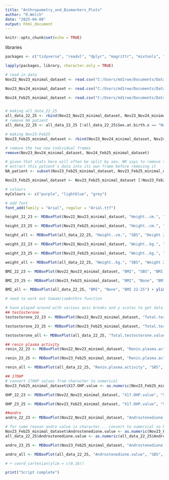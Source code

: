 ```yaml
---
title: "Anthropometry_and_Biomarkers_Plots"
author: "R.Welch"
date: "2025-04-08"
output: html_document
---
```


```r
knitr::opts_chunk$set(echo = TRUE)
```

libraries
```r
packages <- c("tidyverse", "readxl", "dplyr", "magrittr", "mixtools", "emmeans", "readr","data.table", "lubridate", "ggplot2", "skimr", "ggstatsplot","summarytools", "knitr", "here", "ggthemes", "Amelia", "tidyr", "naniar", "stringr", "janitor", "ggbreak", "patchwork", "plotrix", "viridis", "hrbrthemes", "showtext")

lapply(packages, library, character.only = TRUE)
```

```r
# read in data
Nov22_Nov23_minimal_dataset <- read.csv("C:/Users/md1rwe/Documents/Data extractions from I-CAH/Feb 2025/SDM_stats/data/Nov22-Nov23.csv", header=T, na.strings= c("", "NA"))

Nov23_Nov24_minimal_dataset <- read.csv("C:/Users/md1rwe/Documents/Data extractions from I-CAH/Feb 2025/SDM_stats/data/Nov23-Nov24.csv", header=T, na.strings= c("", "NA"))

Nov24_Feb25_minimal_dataset <- read.csv("C:/Users/md1rwe/Documents/Data extractions from I-CAH/Feb 2025/SDM_stats/data/Feb25-Nov24.csv", header=T, na.strings= c("", "NA"))


# making all_data_22_25
all_data_22_25 <- rbind(Nov22_Nov23_minimal_dataset, Nov23_Nov24_minimal_dataset, Nov24_Feb25_minimal_dataset)
# remove NA patient
all_data_22_25 <- all_data_22_25 [!all_data_22_25$Sex.at.birth.x == "Not Assigned",]

# making Nov23-Feb25
Nov23_Feb25_minimal_dataset <- rbind(Nov23_Nov24_minimal_dataset, Nov24_Feb25_minimal_dataset)

# remove the two now individual frames
remove(Nov23_Nov24_minimal_dataset, Nov24_Feb25_minimal_dataset)

# given that stats here will often be split by sex, NK says to remove the single 'Not Assigned' (add note of this patient's data) to make plots easier to read. They're in the Nov23-Feb25 dataframe
# extract this patient's data into its own frame before removing it
NA_patient <- subset(Nov23_Feb25_minimal_dataset, Nov23_Feb25_minimal_dataset$Sex.at.birth.x == "Not Assigned")

Nov23_Feb25_minimal_dataset <- Nov23_Feb25_minimal_dataset [!Nov23_Feb25_minimal_dataset$Sex.at.birth.x == "Not Assigned",]

# colours
myColours <- c("purple", "lightblue", "grey")

# add font
font_add(family = "Arial", regular = "Arial.ttf")
```


```r
height_22_23 <- MDBoxPlot(Nov22_Nov23_minimal_dataset, "Height..cm.", "SBS", "Height 22-23")

height_23_25 <- MDBoxPlot(Nov23_Feb25_minimal_dataset, "Height..cm.", "SBS", "Height 23-25")

height_all <- MDBoxPlot(all_data_22_25, "Height..cm.", "SBS", "Height 22-25")

weight_22_23 <- MDBoxPlot(Nov22_Nov23_minimal_dataset, "Weight..kg.", "SBS", "Weight 22-23")

weight_23_25 <- MDBoxPlot(Nov23_Feb25_minimal_dataset, "Weight..kg.", "SBS", "Weight 23-25")

weight_all <- MDBoxPlot(all_data_22_25, "Weight..kg.", "SBS", "Weight 22-25")

BMI_22_23 <- MDBoxPlot(Nov22_Nov23_minimal_dataset, "BMI", "SBS", "BMI 22-23")

BMI_23_25 <- MDBoxPlot(Nov23_Feb25_minimal_dataset, "BMI", "None", "BMI 23-25") + ylim(15,70)

BMI_all <- MDBoxPlot(all_data_22_25, "BMI", "None", "BMI 22-25") + ylim(15,70)
```


```r
# need to work out SumamriseAnthro function


```

```r
# have played around with various axis breaks and y scales to get data to look as clear as possible...
## testosterone
testosterone_22_23 <- MDBoxPlot(Nov22_Nov23_minimal_dataset, "Total.testosterone.value", "SBS", "Testosterone 22-23")  + scale_y_continuous(breaks = seq(0, 30, by = 2.5))

testosterone_23_25 <- MDBoxPlot(Nov23_Feb25_minimal_dataset, "Total.testosterone.value", "SBS", "Testosterone 23-25") + scale_y_continuous(breaks = seq(0, 30, by = 2.5)) + scale_y_break(c(16, 20), scale = 0.25)

testosterone_all <- MDBoxPlot(all_data_22_25, "Total.testosterone.value", "SBS", "Testosterone 22-25")

## renin plasma activity
renin_22_23 <- MDBoxPlot(Nov22_Nov23_minimal_dataset, "Renin.plasma.activity", "SBS", "Renin plasma activiy 22-23") + scale_y_continuous(breaks = seq(0, 30, by = 5))

renin_23_25 <- MDBoxPlot(Nov23_Feb25_minimal_dataset, "Renin.plasma.activity", "SBS", "Renin plasma activiy 23-25")

renin_all <- MDBoxPlot(all_data_22_25, "Renin.plasma.activity", "SBS", "Renin plasma activiy 22-25")

## 17OHP
# convert 17OHP values from character to numerical
Nov23_Feb25_minimal_dataset$X17.OHP.value <- as.numeric(Nov23_Feb25_minimal_dataset$X17.OHP.value)

OHP_22_23 <- MDBoxPlot(Nov22_Nov23_minimal_dataset, "X17.OHP.value", "SBS", "17 OHP values 22-23") + scale_y_break(c(50, 80), scale = 0.25)

OHP_23_25 <- MDBoxPlot(Nov23_Feb25_minimal_dataset, "X17.OHP.value", "SBS", "17 OHP values 23-25") + scale_y_break(c(50, 100), scale = 0.25)

##andro
andro_22_23 <- MDBoxPlot(Nov22_Nov23_minimal_dataset, "Androstenedione.value", "SBS", "Andro values 22-23") + scale_y_break(c(16, 34), scale = 0.25) + scale_y_continuous(breaks = seq(0, 34, by = 2))

# for some reason andro value is character... convert to numerical so box plot can be made
Nov23_Feb25_minimal_dataset$Androstenedione.value <- as.numeric(Nov23_Feb25_minimal_dataset$Androstenedione.value)
all_data_22_25$Androstenedione.value <- as.numeric(all_data_22_25$Androstenedione.value)

andro_23_25 <- MDBoxPlot(Nov23_Feb25_minimal_dataset, "Androstenedione.value", "SBS", "Andro values 23_25") + scale_y_break(c(25, 130), scale = 0.25) + scale_y_continuous(breaks = seq(0, 130, by = 2.5))

andro_all <- MDBoxPlot(all_data_22_25, "Androstenedione.value", "SBS", "Andro values 22-25")

# + coord_cartesian(ylim = c(0,16))
```


```r
print("Script complete")
```












